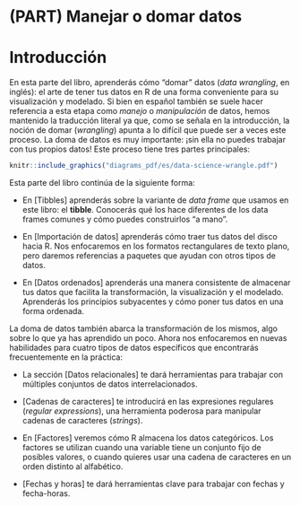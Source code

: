 # (PART) Manejar o domar datos {-}


# Introducción {#domardatos-intro}

En esta parte del libro, aprenderás cómo "domar" datos (_data wrangling_, en inglés): el arte de tener tus datos en R de una forma conveniente para su visualización y modelado. Si bien en español también se suele hacer referencia a esta etapa como _manejo_ o _manipulación_ de datos, hemos mantenido la traducción literal ya que, como se señala en la introducción, la noción de domar (_wrangling_) apunta a lo difícil que puede ser a veces este proceso.
La doma de datos es muy importante: ¡sin ella no puedes trabajar con tus propios datos! Este proceso tiene tres partes principales:

```r
knitr::include_graphics("diagrams_pdf/es/data-science-wrangle.pdf")
```

Esta parte del libro continúa de la siguiente forma:

* En [Tibbles] aprenderás sobre la variante de _data frame_ que usamos
 en este libro: el __tibble__. Conocerás qué los hace diferentes de los
 data frames comunes y cómo puedes construirlos "a mano".

* En [Importación de datos] aprenderás cómo traer tus datos del disco hacia R.
 Nos enfocaremos en los formatos rectangulares de texto plano, pero daremos referencias
 a paquetes que ayudan con otros tipos de datos.

* En [Datos ordenados] aprenderás una manera consistente de almacenar
 tus datos que facilita la transformación, la visualización y el modelado.
 Aprenderás los principios subyacentes y cómo poner tus datos en una forma ordenada.

La doma de datos también abarca la transformación de los mismos, algo sobre lo que ya has aprendido un poco. Ahora nos enfocaremos en nuevas habilidades para cuatro tipos de datos específicos que encontrarás frecuentemente en la práctica:

* La sección [Datos relacionales] te dará herramientas para trabajar con múltiples
 conjuntos de datos interrelacionados.

* [Cadenas de caracteres] te introducirá en las expresiones regulares (_regular expressions_), una herramienta
 poderosa para manipular cadenas de caracteres (_strings_).

* En [Factores] veremos cómo R almacena los datos categóricos. Los factores se utilizan cuando una variable
 tiene un conjunto fijo de posibles valores, o cuando quieres usar una cadena de caracteres en un
 orden distinto al alfabético.

* [Fechas y horas] te dará herramientas clave para trabajar con
 fechas y fecha-horas.
